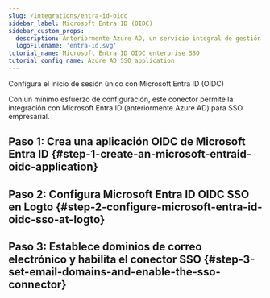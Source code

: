 ```yaml
---
slug: /integrations/entra-id-oidc
sidebar_label: Microsoft Entra ID (OIDC)
sidebar_custom_props:
  description: Anteriormente Azure AD, un servicio integral de gestión de identidades basado en la nube.
  logoFilename: 'entra-id.svg'
tutorial_name: Microsoft Entra ID OIDC enterprise SSO
tutorial_config_name: Azure AD SSO application
---
```




Configura el inicio de sesión único con Microsoft Entra ID (OIDC)

Con un mínimo esfuerzo de configuración, este conector permite la integración con Microsoft Entra ID (anteriormente Azure AD) para SSO empresarial.

<GuideTip />

## Paso 1: Crea una aplicación OIDC de Microsoft Entra ID \{#step-1-create-an-microsoft-entraid-oidc-application}

<Step1 />

## Paso 2: Configura Microsoft Entra ID OIDC SSO en Logto \{#step-2-configure-microsoft-entra-id-oidc-sso-at-logto}

<Step2 />

## Paso 3: Establece dominios de correo electrónico y habilita el conector SSO \{#step-3-set-email-domains-and-enable-the-sso-connector}

<Step3 />
